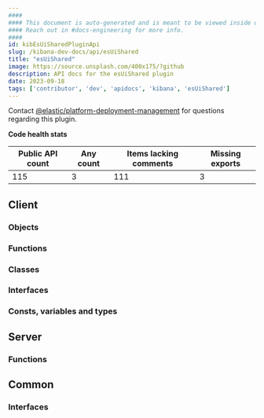 ```yaml
---
####
#### This document is auto-generated and is meant to be viewed inside our experimental, new docs system.
#### Reach out in #docs-engineering for more info.
####
id: kibEsUiSharedPluginApi
slug: /kibana-dev-docs/api/esUiShared
title: "esUiShared"
image: https://source.unsplash.com/400x175/?github
description: API docs for the esUiShared plugin
date: 2023-09-18
tags: ['contributor', 'dev', 'apidocs', 'kibana', 'esUiShared']
---
```




Contact [@elastic/platform-deployment-management](https://github.com/orgs/elastic/teams/platform-deployment-management) for questions regarding this plugin.

**Code health stats**

| Public API count  | Any count | Items lacking comments | Missing exports |
|-------------------|-----------|------------------------|-----------------|
| 115 | 3 | 111 | 3 |

## Client

### Objects
<DocDefinitionList data={esUiSharedObj.client.objects}/>

### Functions
<DocDefinitionList data={esUiSharedObj.client.functions}/>

### Classes
<DocDefinitionList data={esUiSharedObj.client.classes}/>

### Interfaces
<DocDefinitionList data={esUiSharedObj.client.interfaces}/>

### Consts, variables and types
<DocDefinitionList data={esUiSharedObj.client.misc}/>

## Server

### Functions
<DocDefinitionList data={esUiSharedObj.server.functions}/>

## Common

### Interfaces
<DocDefinitionList data={esUiSharedObj.common.interfaces}/>


